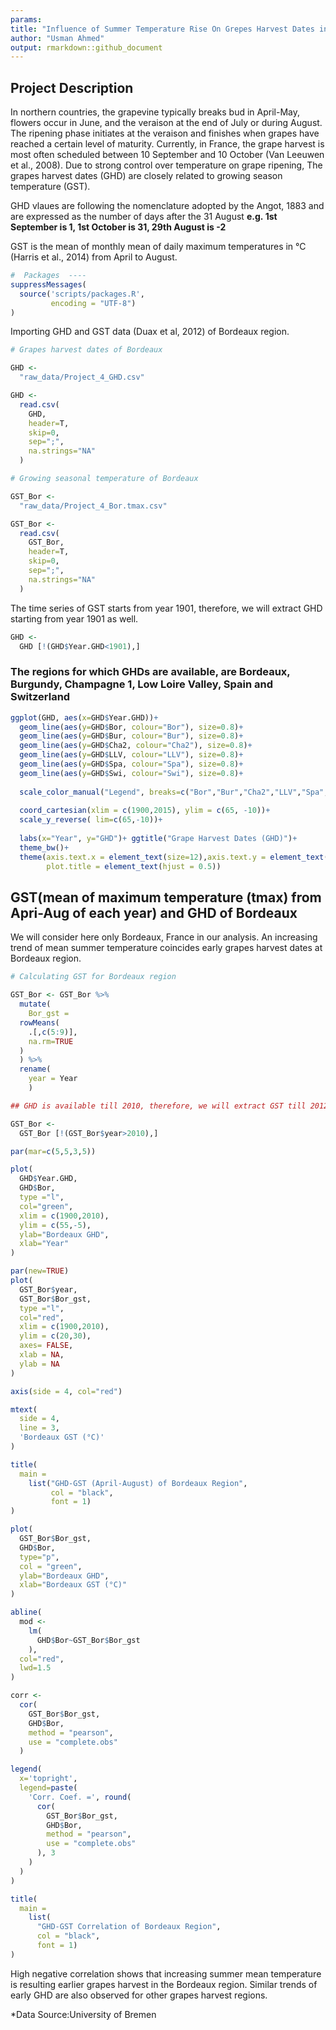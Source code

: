 ```yaml
---
params: 
title: "Influence of Summer Temperature Rise On Grepes Harvest Dates in Bordeaux, France "
author: "Usman Ahmed"
output: rmarkdown::github_document
---
```


## Project Description

In northern countries, the grapevine typically breaks bud in April-May, flowers occur in June, and the veraison at the end of July or during August. The ripening phase initiates at the veraison and finishes when grapes have reached a certain level of maturity. Currently, in France, the grape harvest is most often scheduled between 10 September and 10 October (Van Leeuwen et al., 2008). Due to strong control over temperature on grape ripening, The grapes harvest dates (GHD) are closely related to growing season temperature (GST). 

GHD vlaues are following the nomenclature adopted by the Angot, 1883 and are expressed as the number of days after the 31 August **e.g. 1st September is 1, 1st October is 31, 29th August is -2**

GST is the mean of monthly mean of daily maximum temperatures in &deg;C (Harris et al., 2014) from April to August.

```r
#  Packages  ----  
suppressMessages(
  source('scripts/packages.R', 
         encoding = "UTF-8")
)

```

Importing GHD and GST data (Duax et al, 2012) of Bordeaux region. 

```r

# Grapes harvest dates of Bordeaux

GHD <- 
  "raw_data/Project_4_GHD.csv"

GHD <- 
  read.csv(
    GHD, 
    header=T, 
    skip=0, 
    sep=";", 
    na.strings="NA"
  ) 

# Growing seasonal temperature of Bordeaux

GST_Bor <- 
  "raw_data/Project_4_Bor.tmax.csv"

GST_Bor <- 
  read.csv(
    GST_Bor, 
    header=T, 
    skip=0, 
    sep=";", 
    na.strings="NA"
  )

```

The time series of GST starts from year 1901, therefore, we will extract GHD starting from year 1901 as well.

```r

GHD <- 
  GHD [!(GHD$Year.GHD<1901),]

```

### The regions for which GHDs are available, are Bordeaux, Burgundy, Champagne 1, Low Loire Valley, Spain and Switzerland

```r

ggplot(GHD, aes(x=GHD$Year.GHD))+
  geom_line(aes(y=GHD$Bor, colour="Bor"), size=0.8)+
  geom_line(aes(y=GHD$Bur, colour="Bur"), size=0.8)+
  geom_line(aes(y=GHD$Cha2, colour="Cha2"), size=0.8)+
  geom_line(aes(y=GHD$LLV, colour="LLV"), size=0.8)+
  geom_line(aes(y=GHD$Spa, colour="Spa"), size=0.8)+
  geom_line(aes(y=GHD$Swi, colour="Swi"), size=0.8)+
  
  scale_color_manual("Legend", breaks=c("Bor","Bur","Cha2","LLV","Spa","Swi"), values=c("red", "green","blue","black","brown","Yellow"))+
  
  coord_cartesian(xlim = c(1900,2015), ylim = c(65, -10))+
  scale_y_reverse( lim=c(65,-10))+
  
  labs(x="Year", y="GHD")+ ggtitle("Grape Harvest Dates (GHD)")+
  theme_bw()+
  theme(axis.text.x = element_text(size=12),axis.text.y = element_text(size=12),
        plot.title = element_text(hjust = 0.5))

```

## GST(mean of maximum temperature (tmax) from Apri-Aug of each year) and GHD of Bordeaux

We will consider here only Bordeaux, France in our analysis. An increasing trend of mean summer temperature coincides early grapes harvest dates at Bordeaux region.

```r

# Calculating GST for Bordeaux region 

GST_Bor <- GST_Bor %>% 
  mutate(
    Bor_gst = 
  rowMeans(
    .[,c(5:9)], 
    na.rm=TRUE
  )
  ) %>% 
  rename(
    year = Year
    )

## GHD is available till 2010, therefore, we will extract GST till 2012

GST_Bor <- 
  GST_Bor [!(GST_Bor$year>2010),] 

par(mar=c(5,5,3,5))

plot(
  GHD$Year.GHD, 
  GHD$Bor, 
  type ="l",
  col="green", 
  xlim = c(1900,2010), 
  ylim = c(55,-5),
  ylab="Bordeaux GHD", 
  xlab="Year"
)

par(new=TRUE) 
plot(
  GST_Bor$year, 
  GST_Bor$Bor_gst, 
  type ="l", 
  col="red",
  xlim = c(1900,2010), 
  ylim = c(20,30),
  axes= FALSE, 
  xlab = NA, 
  ylab = NA
) 

axis(side = 4, col="red")

mtext(
  side = 4, 
  line = 3, 
  'Bordeaux GST (°C)'
)

title(
  main = 
    list("GHD-GST (April-August) of Bordeaux Region",
         col = "black", 
         font = 1)
)

```

```r

plot(
  GST_Bor$Bor_gst, 
  GHD$Bor, 
  type="p", 
  col = "green", 
  ylab="Bordeaux GHD", 
  xlab="Bordeaux GST (°C)"
)

abline(
  mod <-
    lm(
      GHD$Bor~GST_Bor$Bor_gst
    ),
  col="red",
  lwd=1.5
)

corr <- 
  cor(
    GST_Bor$Bor_gst, 
    GHD$Bor,  
    method = "pearson", 
    use = "complete.obs"
  )

legend( 
  x='topright', 
  legend=paste(
    'Corr. Coef. =', round(
      cor(
        GST_Bor$Bor_gst, 
        GHD$Bor,  
        method = "pearson", 
        use = "complete.obs"
      ), 3
    )
  )
)

title(
  main = 
    list(
      "GHD-GST Correlation of Bordeaux Region", 
      col = "black", 
      font = 1)
)

```

High negative correlation shows that increasing summer mean temperature is resulting earlier grapes harvest in the Bordeaux region. Similar trends of early GHD are also observed for other grapes harvest regions. 

*Data Source:University of Bremen
